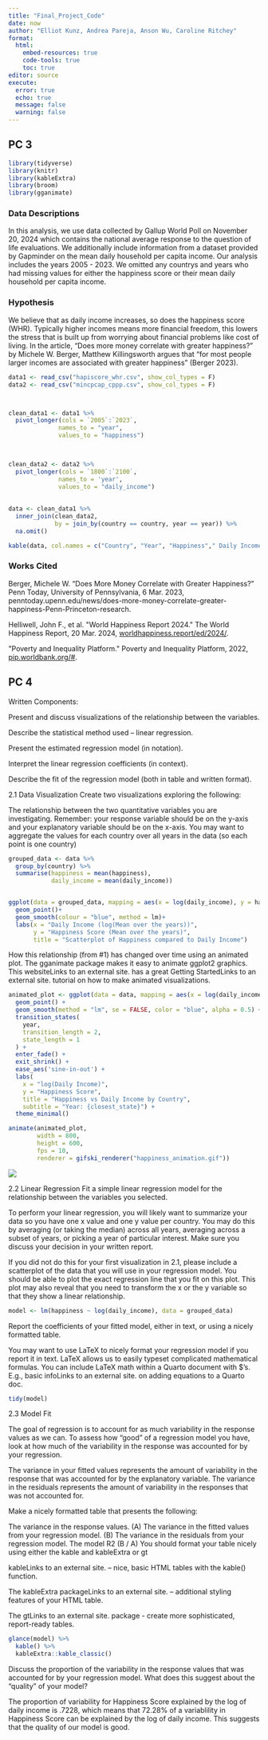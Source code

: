 ---
title: "Final_Project_Code"
date: now
author: "Elliot Kunz, Andrea Pareja, Anson Wu, Caroline Ritchey"
format: 
  html:
    embed-resources: true
    code-tools: true
    toc: true
editor: source
execute: 
  error: true
  echo: true
  message: false
  warning: false
---

## PC 3

```{r setup}
library(tidyverse)
library(knitr)
library(kableExtra)
library(broom)
library(gganimate)
```

### Data Descriptions

In this analysis, we use data collected by Gallup World Poll on November 20, 2024 which contains the national average response to the question of life evaluations. We additionally include information from a dataset provided by Gapminder on the mean daily household per capita income. Our analysis includes the years 2005 - 2023. We omitted any countrys and years who had missing values for either the happiness score or their mean daily household per capita income.

### Hypothesis

We believe that as daily income increases, so does the happiness score (WHR). Typically higher incomes means more financial freedom, this lowers the stress that is built up from worrying about financial problems like cost of living. In the article, “Does more money correlate with greater happiness?” by Michele W. Berger, Matthew Killingsworth argues that “for most people larger incomes are associated with greater happiness” (Berger 2023).


```{r}
data1 <- read_csv("hapiscore_whr.csv", show_col_types = F)
data2 <- read_csv("mincpcap_cppp.csv", show_col_types = F)



clean_data1 <- data1 %>% 
  pivot_longer(cols = `2005`:`2023`,
              names_to = "year",
              values_to = "happiness")
  


clean_data2 <- data2 %>% 
  pivot_longer(cols = `1800`:`2100`,
              names_to = 'year',
              values_to = "daily_income")
  
  
data <- clean_data1 %>% 
  inner_join(clean_data2, 
             by = join_by(country == country, year == year)) %>% 
  na.omit()

kable(data, col.names = c("Country", "Year", "Happiness"," Daily Income"), align = "c", digits = 2)
```

### Works Cited

Berger, Michele W. “Does More Money Correlate with Greater Happiness?” Penn Today, University of Pennsylvania, 6 Mar. 2023, penntoday.upenn.edu/news/does-more-money-correlate-greater-happiness-Penn-Princeton-research.

Helliwell, John F., et al. \"World Happiness Report 2024.\" The World Happiness Report, 20 Mar. 2024, [worldhappiness.report/ed/2024/](http://worldhappiness.report/ed/2024/).

\"Poverty and Inequality Platform.\" Poverty and Inequality Platform, 2022, [pip.worldbank.org/#](http://pip.worldbank.org/#). 


## PC 4


Written Components:

Present and discuss visualizations of the relationship between the variables.

Describe the statistical method used – linear regression.

Present the estimated regression model (in notation).

Interpret the linear regression coefficients (in context).

Describe the fit of the regression model (both in table and written format).

2.1 Data Visualization
Create two visualizations exploring the following:

The relationship between the two quantitative variables you are investigating.
Remember: your response variable should be on the y-axis and your explanatory variable should be on the x-axis.
You may want to aggregate the values for each country over all years in the data (so each point is one country)
```{r}
grouped_data <- data %>% 
  group_by(country) %>% 
  summarise(happiness = mean(happiness), 
            daily_income = mean(daily_income))


ggplot(data = grouped_data, mapping = aes(x = log(daily_income), y = happiness))+
  geom_point()+
  geom_smooth(colour = "blue", method = lm)+
  labs(x = "Daily Income (log(Mean over the years))", 
       y = "Happiness Score (Mean over the years)", 
       title = "Scatterplot of Happiness compared to Daily Income")

```


How this relationship (from #1) has changed over time using an animated plot. 
The gganimate package makes it easy to animate ggplot2 graphics.
This websiteLinks to an external site. has a great Getting StartedLinks to an external site. tutorial on how to make animated visualizations.
```{r}
animated_plot <- ggplot(data = data, mapping = aes(x = log(daily_income), y = happiness)) +
  geom_point() +
  geom_smooth(method = "lm", se = FALSE, color = "blue", alpha = 0.5) +
  transition_states(
    year,
    transition_length = 2,
    state_length = 1
  ) +
  enter_fade() + 
  exit_shrink() +
  ease_aes('sine-in-out') +
  labs(
    x = "log(Daily Income)", 
    y = "Happiness Score", 
    title = "Happiness vs Daily Income by Country",
    subtitle = "Year: {closest_state}") +
  theme_minimal()

animate(animated_plot, 
        width = 800, 
        height = 600, 
        fps = 10,
        renderer = gifski_renderer("happiness_animation.gif"))
```
![](happiness_animation.gif)

2.2 Linear Regression
Fit a simple linear regression model for the relationship between the variables you selected.

To perform your linear regression, you will likely want to summarize your data so you have one x value and one y value per country. You may do this by averaging (or taking the median) across all years, averaging across a subset of years, or picking a year of particular interest. Make sure you discuss your decision in your written report.

If you did not do this for your first visualization in 2.1, please include a scatterplot of the data that you will use in your regression model. You should be able to plot the exact regression line that you fit on this plot. This plot may also reveal that you need to transform the x or the y variable so that they show a linear relationship.

```{r}
model <- lm(happiness ~ log(daily_income), data = grouped_data)
```


Report the coefficients of your fitted model, either in text, or using a nicely formatted table.

You may want to use LaTeX to nicely format your regression model if you report it in text.
LaTeX allows us to easily typeset complicated mathematical formulas. You can include LaTeX math within a Quarto document with $’s.
E.g., basic infoLinks to an external site. on adding equations to a Quarto doc.


```{r}
tidy(model)
```

2.3 Model Fit

The goal of regression is to account for as much variability in the response values as we can. To assess how “good” of a regression model you have, look at how much of the variability in the response was accounted for by your regression.

The variance in your fitted values represents the amount of variability in the response that was accounted for by the explanatory variable. The variance in the residuals represents the amount of variability in the responses that was not accounted for.

Make a nicely formatted table that presents the following:

The variance in the response values. (A)
The variance in the fitted values from your regression model. (B)
The variance in the residuals from your regression model.
The model R2 (B / A)
You should format your table nicely using either the kable and kableExtra or gt

kableLinks to an external site. – nice, basic HTML tables with the kable() function.

The kableExtra packageLinks to an external site. – additional styling features of your HTML table.

The gtLinks to an external site. package - create more sophisticated, report-ready tables.

```{r}
glance(model) %>%  
  kable() %>% 
  kableExtra::kable_classic()
```


Discuss the proportion of the variability in the response values that was accounted for by your regression model. What does this suggest about the “quality” of your model?

The proportion of variability for Happiness Score explained by the log of daily income is .7228, which means that 72.28% of a variablility in Happiness Score can be explained by the log of daily income. This suggests that the quality of our model is good.


